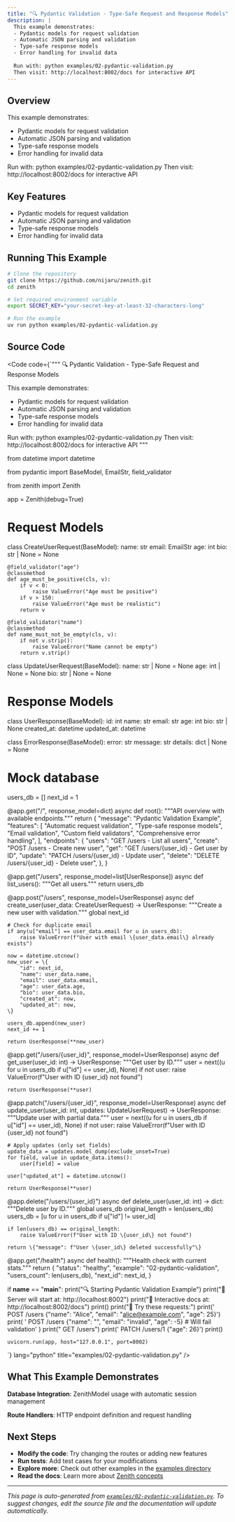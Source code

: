 ```yaml
---
title: "🔍 Pydantic Validation - Type-Safe Request and Response Models"
description: |
  This example demonstrates:
  - Pydantic models for request validation
  - Automatic JSON parsing and validation
  - Type-safe response models
  - Error handling for invalid data
  
  Run with: python examples/02-pydantic-validation.py
  Then visit: http://localhost:8002/docs for interactive API
---
```



<div class="example-header">
  <Badge text="Advanced" variant="danger" />
  <Badge text="Database" variant="note" />
  
  
</div>

## Overview

This example demonstrates:
- Pydantic models for request validation
- Automatic JSON parsing and validation
- Type-safe response models
- Error handling for invalid data

Run with: python examples/02-pydantic-validation.py
Then visit: http://localhost:8002/docs for interactive API


## Key Features

- Pydantic models for request validation
- Automatic JSON parsing and validation
- Type-safe response models
- Error handling for invalid data


## Running This Example

```bash
# Clone the repository
git clone https://github.com/nijaru/zenith.git
cd zenith

# Set required environment variable
export SECRET_KEY="your-secret-key-at-least-32-characters-long"

# Run the example
uv run python examples/02-pydantic-validation.py
```

## Source Code

<Code code={`"""
🔍 Pydantic Validation - Type-Safe Request and Response Models

This example demonstrates:
- Pydantic models for request validation
- Automatic JSON parsing and validation
- Type-safe response models
- Error handling for invalid data

Run with: python examples/02-pydantic-validation.py
Then visit: http://localhost:8002/docs for interactive API
"""

from datetime import datetime

from pydantic import BaseModel, EmailStr, field_validator

from zenith import Zenith

app = Zenith(debug=True)


# Request Models
class CreateUserRequest(BaseModel):
    name: str
    email: EmailStr
    age: int
    bio: str | None = None

    @field_validator("age")
    @classmethod
    def age_must_be_positive(cls, v):
        if v < 0:
            raise ValueError("Age must be positive")
        if v > 150:
            raise ValueError("Age must be realistic")
        return v

    @field_validator("name")
    @classmethod
    def name_must_not_be_empty(cls, v):
        if not v.strip():
            raise ValueError("Name cannot be empty")
        return v.strip()


class UpdateUserRequest(BaseModel):
    name: str | None = None
    age: int | None = None
    bio: str | None = None


# Response Models
class UserResponse(BaseModel):
    id: int
    name: str
    email: str
    age: int
    bio: str | None
    created_at: datetime
    updated_at: datetime


class ErrorResponse(BaseModel):
    error: str
    message: str
    details: dict | None = None


# Mock database
users_db = []
next_id = 1


@app.get("/", response_model=dict)
async def root():
    """API overview with available endpoints."""
    return \{
        "message": "Pydantic Validation Example",
        "features": [
            "Automatic request validation",
            "Type-safe response models",
            "Email validation",
            "Custom field validators",
            "Comprehensive error handling",
        ],
        "endpoints": \{
            "users": "GET /users - List all users",
            "create": "POST /users - Create new user",
            "get": "GET /users/\{user_id\} - Get user by ID",
            "update": "PATCH /users/\{user_id\} - Update user",
            "delete": "DELETE /users/\{user_id\} - Delete user",
        \},
    \}


@app.get("/users", response_model=list[UserResponse])
async def list_users():
    """Get all users."""
    return users_db


@app.post("/users", response_model=UserResponse)
async def create_user(user_data: CreateUserRequest) -> UserResponse:
    """Create a new user with validation."""
    global next_id

    # Check for duplicate email
    if any(u["email"] == user_data.email for u in users_db):
        raise ValueError(f"User with email \{user_data.email\} already exists")

    now = datetime.utcnow()
    new_user = \{
        "id": next_id,
        "name": user_data.name,
        "email": user_data.email,
        "age": user_data.age,
        "bio": user_data.bio,
        "created_at": now,
        "updated_at": now,
    \}

    users_db.append(new_user)
    next_id += 1

    return UserResponse(**new_user)


@app.get("/users/\{user_id\}", response_model=UserResponse)
async def get_user(user_id: int) -> UserResponse:
    """Get user by ID."""
    user = next((u for u in users_db if u["id"] == user_id), None)
    if not user:
        raise ValueError(f"User with ID \{user_id\} not found")

    return UserResponse(**user)


@app.patch("/users/\{user_id\}", response_model=UserResponse)
async def update_user(user_id: int, updates: UpdateUserRequest) -> UserResponse:
    """Update user with partial data."""
    user = next((u for u in users_db if u["id"] == user_id), None)
    if not user:
        raise ValueError(f"User with ID \{user_id\} not found")

    # Apply updates (only set fields)
    update_data = updates.model_dump(exclude_unset=True)
    for field, value in update_data.items():
        user[field] = value

    user["updated_at"] = datetime.utcnow()

    return UserResponse(**user)


@app.delete("/users/\{user_id\}")
async def delete_user(user_id: int) -> dict:
    """Delete user by ID."""
    global users_db
    original_length = len(users_db)
    users_db = [u for u in users_db if u["id"] != user_id]

    if len(users_db) == original_length:
        raise ValueError(f"User with ID \{user_id\} not found")

    return \{"message": f"User \{user_id\} deleted successfully"\}


@app.get("/health")
async def health():
    """Health check with current stats."""
    return \{
        "status": "healthy",
        "example": "02-pydantic-validation",
        "users_count": len(users_db),
        "next_id": next_id,
    \}


if __name__ == "__main__":
    print("🔍 Starting Pydantic Validation Example")
    print("📍 Server will start at: http://localhost:8002")
    print("📖 Interactive docs at: http://localhost:8002/docs")
    print()
    print("🧪 Try these requests:")
    print('   POST /users \{"name": "Alice", "email": "alice@example.com", "age": 25\}')
    print(
        '   POST /users \{"name": "", "email": "invalid", "age": -5\}  # Will fail validation'
    )
    print("   GET /users")
    print('   PATCH /users/1 \{"age": 26\}')
    print()


    uvicorn.run(app, host="127.0.0.1", port=8002)
`} lang="python" title="examples/02-pydantic-validation.py" />

## What This Example Demonstrates

**Database Integration**: ZenithModel usage with automatic session management

**Route Handlers**: HTTP endpoint definition and request handling

## Next Steps

- **Modify the code**: Try changing the routes or adding new features
- **Run tests**: Add test cases for your modifications
- **Explore more**: Check out other examples in the [examples directory](https://github.com/nijaru/zenith/tree/main/examples)
- **Read the docs**: Learn more about [Zenith concepts](/concepts/)

---

*This page is auto-generated from [`examples/02-pydantic-validation.py`](https://github.com/nijaru/zenith/blob/main/examples/02-pydantic-validation.py).
To suggest changes, edit the source file and the documentation will update automatically.*
